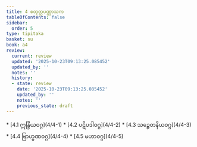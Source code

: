 ```yaml
---
title: 4 စတုတ္ထပဏ္ဏာသက
tableOfContents: false
sidebar:
  order: 5
type: tipitaka
basket: su
book: a4
review:
  current: review
  updated: '2025-10-23T09:13:25.085452'
  updated_by: ''
  notes: ''
  history:
  - state: review
    date: '2025-10-23T09:13:25.085452'
    updated_by: ''
    notes: ''
    previous_state: draft
---
```



<ReviewStatus review={frontmatter.review} showDetails={true} />

<HypothesisAnnotation frontmatter={frontmatter} />

<DynamicBreadcrumb />



<TableOfContents book="a4" section="4">
* [4.1 ဣန္ဒြိယဝဂ္ဂ](4/4-1)
* [4.2 ပဋိပဒါဝဂ္ဂ](4/4-2)
* [4.3 သဉ္စေတနိယဝဂ္ဂ](4/4-3)
* [4.4 ဗြာဟ္မဏဝဂ္ဂ](4/4-4)
* [4.5 မဟာဝဂ္ဂ](4/4-5)
</TableOfContents>